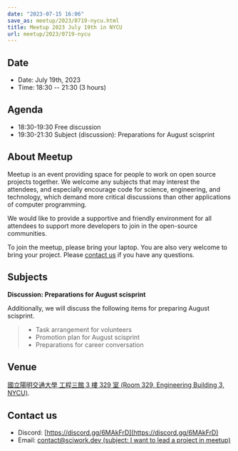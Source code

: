 ```yaml
---
date: "2023-07-15 16:06"
save_as: meetup/2023/0719-nycu.html
title: Meetup 2023 July 19th in NYCU
url: meetup/2023/0719-nycu
---
```


## Date

- Date: July 19th, 2023
- Time: 18:30 \-- 21:30 (3 hours)

## Agenda

- 18:30-19:30 Free discussion
- 19:30-21:30 Subject (discussion): Preparations for August scisprint

## About Meetup

Meetup is an event providing space for people to work on open source
projects together. We welcome any subjects that may interest the
attendees, and especially encourage code for science, engineering, and
technology, which demand more critical discussions than other
applications of computer programming.

We would like to provide a supportive and friendly environment for all
attendees to support more developers to join in the open-source
communities.

To join the meetup, please bring your laptop. You are also very welcome
to bring your project. Please [contact us](#contact-us) if you have any
questions.

## Subjects

**Discussion: Preparations for August scisprint**

Additionally, we will discuss the following items for preparing August
scisprint.

> - Task arrangement for volunteers
> - Promotion plan for August scisprint
> - Preparations for career conversation

## Venue

[國立陽明交通大學 工程三館 3 樓 329 室 (Room 329, Engineering Building
3, NYCU)](https://goo.gl/maps/TgDYwohB3CBmQgww9).

<Map src="https://www.google.com/maps/embed?pb=!1m18!1m12!1m3!1d905.5596639949631!2d120.99673777209487!3d24.787280157478236!2m3!1f0!2f0!3f0!3m2!1i1024!2i768!4f13.1!3m3!1m2!1s0x3468360f96adabd7%3A0xedfd1ba0fa6c6bf7!2z5ZyL56uL6Zm95piO5Lqk6YCa5aSn5a24IOW3peeoi-S4iemkqA!5e0!3m2!1szh-TW!2stw!4v1678519228058!5m2!1szh-TW!2stw" />

## Contact us

- Discord: [https://discord.gg/6MAkFrD](https://discord.gg/6MAkFrD)
- Email: [contact@sciwork.dev (subject: I want to lead a project in
  meetup)](mailto:contact@sciwork.dev?subject=[sciwork]%20I%20want%20to%20lead%20a%20project%20in%20scisprint)
